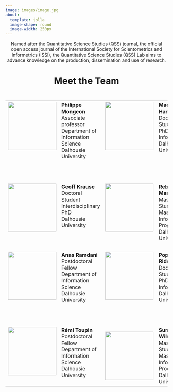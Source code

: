 ```yaml
---
image: images/image.jpg
about:
  template: jolla
  image-shape: round
  image-width: 250px
---
```



<div style="text-align: center;">

Named after the Quantitative Science Studies (QSS) journal, the official open access journal of the International Society for Scientometrics and Informetrics (ISSI), the Quantitative Science Studies (QSS) Lab aims to advance knowledge on the production, dissemination and use of research.
<br>

</div>
<h1 style="text-align: center;">Meet the Team</h1>
<div style="height: 10px"></div>
<div style="text-align: left;">
<table>
  <tr>
    <td style="width:170px;vertical-align: top;">![](images/pmongeon.jpg){width="150px"}</td>
    <td style="width:250px;vertical-align: top;">
  **Philippe Mongeon**<br>
Associate professor<br>Department of Information Science<br>Dalhousie University
<div style="height: 10px"></div>
<div style="display: flex; gap: 20px; justify-content: left;">
  <a href="https://pmongeon.github.io" target="_blank" style="text-decoration: none;">
    <i class="fa-solid fa-globe" style="font-size: 24px; color: #0077b5;"></i>
  </a>
  <a href="https://www.linkedin.com/in/philippe-mongeon/" target="_blank" style="text-decoration: none;">
    <i class="fab fa-linkedin" style="font-size: 24px; color: #0077b5;"></i>
  </a>
  <a href="https://orcid.org/0000-0003-1021-059X" target="_blank" style="text-decoration: none;">
    <i class="fab fa-orcid" style="font-size: 24px; color: #0077b5;"></i>
  </a>
</div>
</td>
    <td style="width:170px;vertical-align: top;">![](images/mhare.jpeg){width="150px"}</td>
    <td style="width:250px;vertical-align: top;">
        **Maddie Hare**<br>
        Doctoral Student<br>PhD Information<br>Dalhousie University
<div style="height: 10px"></div>
<div style="display: flex; gap: 20px; justify-content: left;">
  <a href="https://www.linkedin.com/in/madelaine-h-8a98b522b/" target="_blank" style="text-decoration: none;">
    <i class="fab fa-linkedin" style="font-size: 24px; color: #0077b5;"></i>
  </a>
  <a href="https://orcid.org/0000-0002-2123-9518" target="_blank" style="text-decoration: none;">
    <i class="fab fa-orcid" style="font-size: 24px; color: #0077b5;"></i>
  </a>
</div>

    </td>
  </tr>
  <tr><td style="height:"15px"><br></td></tr>
  <tr>
    <td style = "vertical-align: top;">![](images/gkrause.png){width="150px"}</td>
    <td style = "vertical-align: top;">
    **Geoff Krause**<br>
    Doctoral Student<br>Interdisciplinary PhD<br>Dalhousie University
    </td>
    <td style = "vertical-align: top;">![](images/rmarjoram.jpg){width="150px"}</td>
    <td style="width:150px;vertical-align: top;">
    **Rebecca Marjoram**<br>
    Master Student<br>Master of Information Program<br>Dalhousie University
    </td>
  </tr>
  <tr><td style="height:"15px"><br></td></tr>
  <tr>
    <td style = "vertical-align: top;">![](images/avatar.jpg){width="150px"}</td>
    <td style="width:150px;vertical-align: top;">
    **Anas Ramdani**<br>
    Postdoctoral Fellow<br>Department of Information Science<br>Dalhousie University
    </td>
    <td style = "vertical-align: top;">![](images/priddle.jpg){width="150px"}</td>
    <td style="width:150px;vertical-align: top;">
    **Poppy Riddle**<br>
    Doctoral Student<br>PhD Information<br>Dalhousie University    
<div style="height: 10px"></div>
<div style="display: flex; gap: 20px; justify-content: left;">
  <a href="https://github.com/poppy-nicolette/" target="_blank" style="text-decoration: none;">
    <i class="fab fa-github" style="font-size: 24px; color: #0077b5;"></i>
  </a>
  <a href="https://orcid.org/0000-0001-7862-7848" target="_blank" style="text-decoration: none;">
    <i class="fab fa-orcid" style="font-size: 24px; color: #0077b5;"></i>
  </a>
</div>
    </td>
  </tr>
  <tr><td style="height:"15px"><br></td></tr>
  <tr>
    <td style = "vertical-align: top;">![](images/rtoupin.jpg){width="150px"}</td>
    <td style="width:150px;vertical-align: top;">
    **Rémi Toupin**<br>
    Postdoctoral Fellow<br>Department of Information Science<br>Dalhousie University
    </td>
    <td>![](images/swilson.jpg){width="150px"}</td>
    <td style="width:150px;vertical-align: top;">
    **Summer Wilson**<br>
    Master Student<br>Master of Information Program<br>Dalhousie University
    </td>
  </tr>
</table>
</div>
